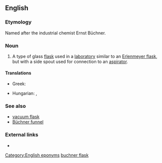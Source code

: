 ==English==

===Etymology===
Named after the industrial chemist Ernst Büchner.

===Noun===
{{en-noun|head=[[Büchner]] [[flask]]}}

# {{context|chemistry|lang=en}} A type of glass [[flask]] used in a [[laboratory]] similar to an [[Erlenmeyer flask]], but with a side spout used for connection to an [[aspirator]].

====Translations====
{{trans-top|a laboratory flask}}
* Greek: {{t|el|[[φιάλη]] [[διηθήσεως]]|f|tr=fiáli diithíseos}}
{{trans-mid}}
* Hungarian: {{t|hu|szívópalack}}, {{t|hu|Büchner-palack}}
{{trans-bottom}}

===See also===
* [[vacuum flask]]
* [[Büchner funnel]]

===External links===
* {{pedialite}}

[[Category:English eponyms]]
[[Category:English terms spelled with Ü|buchner flask]]